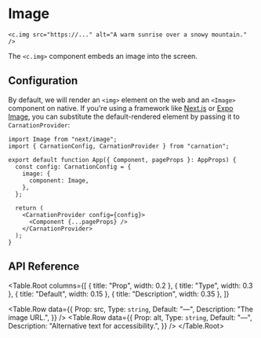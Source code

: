 # Image

```tsx
<c.img src="https://..." alt="A warm sunrise over a snowy mountain." />
```

The `<c.img>` component embeds an image into the screen.

## Configuration

By default, we will render an `<img>` element on the web and an `<Image>` component on native. If you're using a framework like [Next.js](https://nextjs.org/) or [Expo Image](https://docs.expo.dev/versions/unversioned/sdk/image/), you can substitute the default-rendered element by passing it to `CarnationProvider`:

```tsx filename="apps/web/pages/_app.tsx"
import Image from "next/image";
import { CarnationConfig, CarnationProvider } from "carnation";

export default function App({ Component, pageProps }: AppProps) {
  const config: CarnationConfig = {
    image: {
      component: Image,
    },
  };

  return (
    <CarnationProvider config={config}>
      <Component {...pageProps} />
    </CarnationProvider>
  );
}
```

## API Reference

<Table.Root
  columns={[
    { title: "Prop", width: 0.2 },
    { title: "Type", width: 0.3 },
    { title: "Default", width: 0.15 },
    { title: "Description", width: 0.35 },
  ]}
>
  <Table.Row
    data={{
      Prop: <Prop>src</Prop>,
      Type: <code>string</code>,
      Default: "—",
      Description: "The image URL.",
    }}
  />
  <Table.Row
    data={{
      Prop: <Prop>alt</Prop>,
      Type: <code>string</code>,
      Default: "—",
      Description: "Alternative text for accessibility.",
    }}
  />
</Table.Root>
